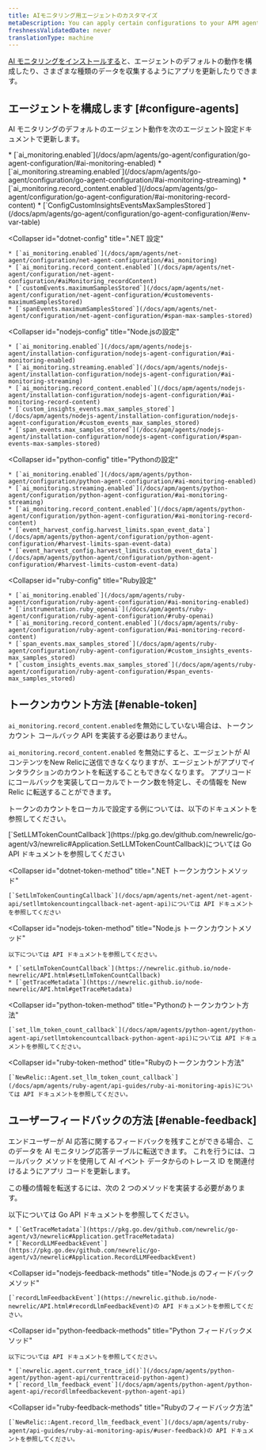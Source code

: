 ```yaml
---
title: AIモニタリング用エージェントのカスタマイズ
metaDescription: You can apply certain configurations to your APM agents to change how your AI data appears in New Relic.
freshnessValidatedDate: never
translationType: machine
---
```


[AI モニタリングをインストールする](/install/ai-monitoring)と、エージェントのデフォルトの動作を構成したり、さまざまな種類のデータを収集するようにアプリを更新したりできます。

## エージェントを構成します [#configure-agents]

AI モニタリングのデフォルトのエージェント動作を次のエージェント設定ドキュメントで更新します。

<CollapserGroup>
  <Collapser
    id="go-config"
    title="設定に行く"
  >
    * [`ai_monitoring.enabled`](/docs/apm/agents/go-agent/configuration/go-agent-configuration/#ai-monitoring-enabled)
    * [`ai_monitoring.streaming.enabled`](/docs/apm/agents/go-agent/configuration/go-agent-configuration/#ai-monitoring-streaming)
    * [`ai_monitoring.record_content.enabled`](/docs/apm/agents/go-agent/configuration/go-agent-configuration/#ai-monitoring-record-content)
    * [`ConfigCustomInsightsEventsMaxSamplesStored`](/docs/apm/agents/go-agent/configuration/go-agent-configuration/#env-var-table)
  </Collapser>

  <Collapser
    id="dotnet-config"
    title=".NET 設定"
  >
    * [`ai_monitoring.enabled`](/docs/apm/agents/net-agent/configuration/net-agent-configuration/#ai_monitoring)
    * [`ai_monitoring.record_content.enabled`](/docs/apm/agents/net-agent/configuration/net-agent-configuration/#aiMonitoring_recordContent)
    * [`customEvents.maximumSamplesStored`](/docs/apm/agents/net-agent/configuration/net-agent-configuration/#customevents-maximumSamplesStored)
    * [`spanEvents.maximumSamplesStored`](/docs/apm/agents/net-agent/configuration/net-agent-configuration/#span-max-samples-stored)
  </Collapser>

  <Collapser
    id="nodejs-config"
    title="Node.jsの設定"
  >
    * [`ai_monitoring.enabled`](/docs/apm/agents/nodejs-agent/installation-configuration/nodejs-agent-configuration/#ai-monitoring-enabled)
    * [`ai_monitoring.streaming.enabled`](/docs/apm/agents/nodejs-agent/installation-configuration/nodejs-agent-configuration/#ai-monitoring-streaming)
    * [`ai_monitoring.record_content.enabled`](/docs/apm/agents/nodejs-agent/installation-configuration/nodejs-agent-configuration/#ai-monitoring-record-content)
    * [`custom_insights_events.max_samples_stored`](/docs/apm/agents/nodejs-agent/installation-configuration/nodejs-agent-configuration/#custom_events_max_samples_stored)
    * [`span_events.max_samples_stored`](/docs/apm/agents/nodejs-agent/installation-configuration/nodejs-agent-configuration/#span-events-max-samples-stored)
  </Collapser>

  <Collapser
    id="python-config"
    title="Pythonの設定"
  >
    * [`ai_monitoring.enabled`](/docs/apm/agents/python-agent/configuration/python-agent-configuration/#ai-monitoring-enabled)
    * [`ai_monitoring.streaming.enabled`](/docs/apm/agents/python-agent/configuration/python-agent-configuration/#ai-monitoring-streaming)
    * [`ai_monitoring.record_content.enabled`](/docs/apm/agents/python-agent/configuration/python-agent-configuration/#ai-monitoring-record-content)
    * [`event_harvest_config.harvest_limits.span_event_data`](/docs/apm/agents/python-agent/configuration/python-agent-configuration/#harvest-limits-span-event-data)
    * [`event_harvest_config.harvest_limits.custom_event_data`](/docs/apm/agents/python-agent/configuration/python-agent-configuration/#harvest-limits-custom-event-data)
  </Collapser>

  <Collapser
    id="ruby-config"
    title="Ruby設定"
  >
    * [`ai_monitoring.enabled`](/docs/apm/agents/ruby-agent/configuration/ruby-agent-configuration/#ai-monitoring-enabled)
    * [`instrumentation.ruby_openai`](/docs/apm/agents/ruby-agent/configuration/ruby-agent-configuration/#ruby-openai)
    * [`ai_monitoring.record_content.enabled`](/docs/apm/agents/ruby-agent/configuration/ruby-agent-configuration/#ai-monitoring-record-content)
    * [`span_events.max_samples_stored`](/docs/apm/agents/ruby-agent/configuration/ruby-agent-configuration/#custom_insights_events-max_samples_stored)
    * [`custom_insights_events.max_samples_stored`](/docs/apm/agents/ruby-agent/configuration/ruby-agent-configuration/#span_events-max_samples_stored)
  </Collapser>
</CollapserGroup>

## トークンカウント方法 [#enable-token]

`ai_monitoring.record_content.enabled`を無効にしていない場合は、トークン カウント コールバック API を実装する必要はありません。

`ai_monitoring.record_content.enabled` を無効にすると、エージェントが AI コンテンツをNew Relicに送信できなくなりますが、エージェントがアプリでインタラクションのカウントを転送することもできなくなります。 アプリコードにコールバックを実装してローカルでトークン数を特定し、その情報を New Relic に転送することができます。

トークンのカウントをローカルで設定する例については、以下のドキュメントを参照してください。

<CollapserGroup>
  <Collapser
    id="go-token-method"
    title="Go トークンカウント方法"
  >
    [`SetLLMTokenCountCallback`](https://pkg.go.dev/github.com/newrelic/go-agent/v3/newrelic#Application.SetLLMTokenCountCallback)については Go API ドキュメントを参照してください
  </Collapser>

  <Collapser
    id="dotnet-token-method"
    title=".NET トークンカウントメソッド"
  >
    [`SetLlmTokenCountingCallback`](/docs/apm/agents/net-agent/net-agent-api/setllmtokencountingcallback-net-agent-api)については API ドキュメントを参照してください
  </Collapser>

  <Collapser
    id="nodejs-token-method"
    title="Node.js トークンカウントメソッド"
  >
    以下については API ドキュメントを参照してください。

    * [`setLlmTokenCountCallback`](https://newrelic.github.io/node-newrelic/API.html#setLlmTokenCountCallback)
    * [`getTraceMetadata`](https://newrelic.github.io/node-newrelic/API.html#getTraceMetadata)
  </Collapser>

  <Collapser
    id="python-token-method"
    title="Pythonのトークンカウント方法"
  >
    [`set_llm_token_count_callback`](/docs/apm/agents/python-agent/python-agent-api/setllmtokencountcallback-python-agent-api)については API ドキュメントを参照してください。
  </Collapser>

  <Collapser
    id="ruby-token-method"
    title="Rubyのトークンカウント方法"
  >
    [`NewRelic::Agent.set_llm_token_count_callback`](/docs/apm/agents/ruby-agent/api-guides/ruby-ai-monitoring-apis)については API ドキュメントを参照してください。
  </Collapser>
</CollapserGroup>

## ユーザーフィードバックの方法 [#enable-feedback]

エンドユーザーが AI 応答に関するフィードバックを残すことができる場合、このデータを AI モニタリング応答テーブルに転送できます。 これを行うには、コールバック メソッドを使用して AI イベント データからのトレース ID を関連付けるようにアプリ コードを更新します。

この種の情報を転送するには、次の 2 つのメソッドを実装する必要があります。

<CollapserGroup>
  <Collapser
    id="go-feedback-methods"
    title="Go のフィードバック方法"
  >
    以下については Go API ドキュメントを参照してください。

    * [`GetTraceMetadata`](https://pkg.go.dev/github.com/newrelic/go-agent/v3/newrelic#Application.getTraceMetadata)
    * [`RecordLLMFeedbackEvent`](https://pkg.go.dev/github.com/newrelic/go-agent/v3/newrelic#Application.RecordLLMFeedbackEvent)
  </Collapser>

  <Collapser
    id="nodejs-feedback-methods"
    title="Node.js のフィードバック メソッド"
  >
    [`recordLlmFeedbackEvent`](https://newrelic.github.io/node-newrelic/API.html#recordLlmFeedbackEvent)の API ドキュメントを参照してください。
  </Collapser>

  <Collapser
    id="python-feedback-methods"
    title="Python フィードバックメソッド"
  >
    以下については API ドキュメントを参照してください。

    * [`newrelic.agent.current_trace_id()`](/docs/apm/agents/python-agent/python-agent-api/currenttraceid-python-agent)
    * [`record_llm_feedback_event`](/docs/apm/agents/python-agent/python-agent-api/recordllmfeedbackevent-python-agent-api)
  </Collapser>

  <Collapser
    id="ruby-feedback-methods"
    title="Rubyのフィードバック方法"
  >
    [`NewRelic::Agent.record_llm_feedback_event`](/docs/apm/agents/ruby-agent/api-guides/ruby-ai-monitoring-apis/#user-feedback)の API ドキュメントを参照してください。
  </Collapser>
</CollapserGroup>